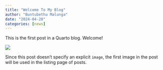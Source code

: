 ```yaml
---
title: "Welcome To My Blog"
author: "Buntubethu Malunga"
date: "2024-04-20"
categories: [news]
---
```


This is the first post in a Quarto blog. Welcome!

![](thumbnail.jpg)

Since this post doesn't specify an explicit `image`, the first image in the post will be used in the listing page of posts.
